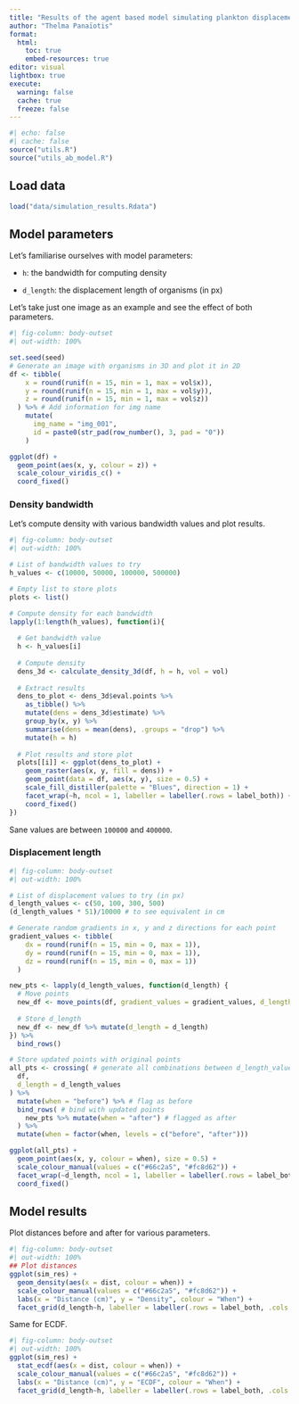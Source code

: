 ```yaml
---
title: "Results of the agent based model simulating plankton displacement"
author: "Thelma Panaïotis"
format: 
  html:
    toc: true
    embed-resources: true
editor: visual
lightbox: true
execute:
  warning: false
  cache: true
  freeze: false
---
```


```r
#| echo: false
#| cache: false
source("utils.R")
source("utils_ab_model.R")
```

## Load data

```r
load("data/simulation_results.Rdata")
```

## Model parameters

Let’s familiarise ourselves with model parameters:

-   `h`: the bandwidth for computing density

-   `d_length`: the displacement length of organisms (in px)

Let’s take just one image as an example and see the effect of both parameters.

```r
#| fig-column: body-outset
#| out-width: 100%

set.seed(seed)
# Generate an image with organisms in 3D and plot it in 2D
df <- tibble(
    x = round(runif(n = 15, min = 1, max = vol$x)),
    y = round(runif(n = 15, min = 1, max = vol$y)),
    z = round(runif(n = 15, min = 1, max = vol$z))
  ) %>% # Add information for img name
    mutate(
      img_name = "img_001",
      id = paste0(str_pad(row_number(), 3, pad = "0"))
    )

ggplot(df) +
  geom_point(aes(x, y, colour = z)) +
  scale_colour_viridis_c() +
  coord_fixed()
```

### Density bandwidth

Let’s compute density with various bandwidth values and plot results.

```r
#| fig-column: body-outset
#| out-width: 100%

# List of bandwidth values to try
h_values <- c(10000, 50000, 100000, 500000)

# Empty list to store plots
plots <- list()

# Compute density for each bandwidth
lapply(1:length(h_values), function(i){
  
  # Get bandwidth value
  h <- h_values[i]
  
  # Compute density
  dens_3d <- calculate_density_3d(df, h = h, vol = vol)
  
  # Extract results
  dens_to_plot <- dens_3d$eval.points %>% 
    as_tibble() %>% 
    mutate(dens = dens_3d$estimate) %>% 
    group_by(x, y) %>% 
    summarise(dens = mean(dens), .groups = "drop") %>% 
    mutate(h = h)
  
  # Plot results and store plot
  plots[[i]] <- ggplot(dens_to_plot) +
    geom_raster(aes(x, y, fill = dens)) +
    geom_point(data = df, aes(x, y), size = 0.5) +
    scale_fill_distiller(palette = "Blues", direction = 1) +
    facet_wrap(~h, ncol = 1, labeller = labeller(.rows = label_both)) +
    coord_fixed()
})
```

Sane values are between `100000` and `400000`.

### Displacement length

```r
#| fig-column: body-outset
#| out-width: 100%

# List of displacement values to try (in px)
d_length_values <- c(50, 100, 300, 500)
(d_length_values * 51)/10000 # to see equivalent in cm

# Generate random gradients in x, y and z directions for each point
gradient_values <- tibble(
    dx = round(runif(n = 15, min = 0, max = 1)),
    dy = round(runif(n = 15, min = 0, max = 1)),
    dz = round(runif(n = 15, min = 0, max = 1))
  )

new_pts <- lapply(d_length_values, function(d_length) {
  # Move points
  new_df <- move_points(df, gradient_values = gradient_values, d_length = d_length)
  
  # Store d_length
  new_df <- new_df %>% mutate(d_length = d_length)
}) %>% 
  bind_rows()

# Store updated points with original points
all_pts <- crossing( # generate all combinations between d_length_values and original points
  df,
  d_length = d_length_values
) %>% 
  mutate(when = "before") %>% # flag as before 
  bind_rows( # bind with updated points
    new_pts %>% mutate(when = "after") # flagged as after
  ) %>% 
  mutate(when = factor(when, levels = c("before", "after")))

ggplot(all_pts) +
  geom_point(aes(x, y, colour = when), size = 0.5) +
  scale_colour_manual(values = c("#66c2a5", "#fc8d62")) +
  facet_wrap(~d_length, ncol = 1, labeller = labeller(.rows = label_both)) +
  coord_fixed()
```

## Model results

Plot distances before and after for various parameters.

```r
#| fig-column: body-outset
#| out-width: 100%
## Plot distances
ggplot(sim_res) +
  geom_density(aes(x = dist, colour = when)) +
  scale_colour_manual(values = c("#66c2a5", "#fc8d62")) +
  labs(x = "Distance (cm)", y = "Density", colour = "When") +
  facet_grid(d_length~h, labeller = labeller(.rows = label_both, .cols = label_both))
```

Same for ECDF.

```r
#| fig-column: body-outset
#| out-width: 100%
ggplot(sim_res) +
  stat_ecdf(aes(x = dist, colour = when)) +
  scale_colour_manual(values = c("#66c2a5", "#fc8d62")) +
  labs(x = "Distance (cm)", y = "ECDF", colour = "When") +
  facet_grid(d_length~h, labeller = labeller(.rows = label_both, .cols = label_both))
```
